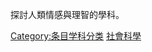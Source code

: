 {{Catnav|頁面分類}}

{{Catbar}}

探討人類情感與理智的學科。

{{Catmore|人文学科}}
{{Portal|人文學科}}
{{Commonscat|Humanities}}

[[Category:条目学科分类|Category:条目学科分类]]
[[Category:社會科學|]]